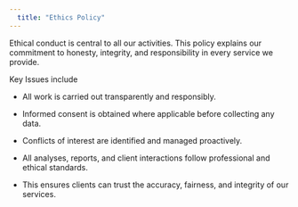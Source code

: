 ```yaml
---
  title: "Ethics Policy"
---
```


Ethical conduct is central to all our activities. This policy explains our commitment to honesty, integrity, and responsibility in every service we provide.

Key Issues include

-   All work is carried out transparently and responsibly.

-   Informed consent is obtained where applicable before collecting any data.

-   Conflicts of interest are identified and managed proactively.

-   All analyses, reports, and client interactions follow professional and ethical standards.

-   This ensures clients can trust the accuracy, fairness, and integrity of our services.
